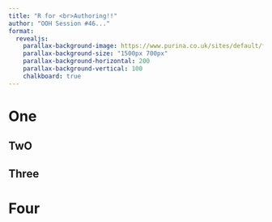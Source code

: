 ```yaml
---
title: "R for <br>Authoring!!" 
author: "OOH Session #46..." 
format:
  revealjs:
    parallax-background-image: https://www.purina.co.uk/sites/default/files/2020-12/Understanding%20Your%20Cat%27s%20Body%20LanguageTEASER.jpg
    parallax-background-size: "1500px 700px"
    parallax-background-horizontal: 200
    parallax-background-vertical: 100
    chalkboard: true
---
```


# One

## TwO

## Three

# Four
